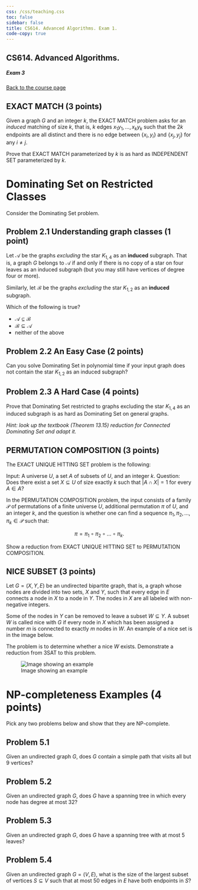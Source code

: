 ```yaml
---
css: /css/teaching.css
toc: false
sidebar: false
title: CS614. Advanced Algorithms. Exam 1.
code-copy: true
---
```


:::{.column-body-outset}

## CS614. Advanced Algorithms. 

##### Exam 3

[Back to the course page](../index.qmd)


:::{.callout-note icon="false"}

# EXACT MATCH (3 points)

Given a graph $G$ and an integer $k$, the EXACT MATCH problem asks for an _induced_ matching of size $k$, that is, $k$ edges $x_1 y_1, \ldots, x_k y_k$ such that the $2k$ endpoints are all distinct and there is no edge between $\left\{x_i, y_i\right\}$ and $\left\{x_j, y_j\right\}$ for any $i \neq j$.

Prove that EXACT MATCH parameterized by $k$ is as hard as INDEPENDENT SET parameterized by $k$.

::: 


:::{.callout-note icon="false"}

# Dominating Set on Restricted Classes

Consider the Dominating Set problem.

:::{.callout-warning icon="false" collapse="true"}

# Problem 2.1 Understanding graph classes (1 point)


Let $\mathcal{A}$ be the graphs _excluding_ the star $K_{1,4}$ as an **induced** subgraph. That is, a graph $G$ belongs to $\mathcal{A}$ if and only if there is no copy of a star on four leaves as an induced subgraph (but you may still have vertices of degree four or more).

Similarly, let $\mathcal{B}$ be the graphs _excluding_ the star $K_{1,2}$ as an **induced** subgraph.

Which of the following is true?

- $\mathcal{A} \subseteq \mathcal{B}$
- $\mathcal{B} \subseteq \mathcal{A}$
- neither of the above

:::

:::{.callout-warning icon="false" collapse="true"}

# Problem 2.2 An Easy Case (2 points)
 

Can you solve Dominating Set in polynomial time if your input graph does not contain the star $K_{1,2}$ as an induced subgraph?

:::

:::{.callout-warning icon="false" collapse="true"}

# Problem 2.3 A Hard Case (4 points)


Prove that Dominating Set restricted to graphs excluding the star $K_{1,4}$ as an induced subgraph is as hard as Dominating Set on general graphs. 

_Hint: look up the textbook (Theorem 13.15) reduction for Connected Dominating Set and adapt it._

:::

::: 


:::{.callout-note icon="false"}

# PERMUTATION COMPOSITION (3 points)

The EXACT UNIQUE HITTING SET problem is the following:

Input: A universe $U$, a set $A$ of subsets of $U$, and an integer $k$.
Question: Does there exist a set $X \subseteq U$ of size exactly $k$ such that $|A \cap X|=1$ for every $A \in A$?

In the PERMUTATION COMPOSITION problem, the input consists of a family $\mathcal{P}$ of permutations of a finite universe $U$, additional permutation $\pi$ of $U$, and an integer $k$, and the question is whether one can find a sequence $\pi_1, \pi_2, \ldots, \pi_k \in \mathcal{P}$ such that:

$$\pi=\pi_1 \circ \pi_2 \circ \ldots \circ \pi_k.$$

Show a reduction from EXACT UNIQUE HITTING SET to PERMUTATION COMPOSITION.

::: 


:::{.callout-note icon="false"}

# NICE SUBSET (3 points)

Let $G=\left(X, Y, E\right)$ be an undirected bipartite graph, that is, a graph whose nodes are divided into two sets, $X$ and $Y$, such that every edge in $E$ connects a node in $X$ to a node in $Y$. The nodes in $X$ are all labeled with non-negative integers.

Some of the nodes in $Y$ can be removed to leave a subset $W \subseteq Y$. A subset $W$ is called nice with $G$ if every node in $X$ which has been assigned a number $m$ is connected to exactly $m$ nodes in $W$. An example of a nice set is in the image below.

The problem is to determine whether a nice $W$ exists. Demonstrate a reduction from 3SAT to this problem.

![Image showing an example](Note_24.png)
::: 

:::{.callout-note icon="false"}

# NP-completeness Examples (4 points)

Pick any two problems below and show that they are NP-complete.

:::{.callout-warning icon="false" collapse="true"}

# Problem 5.1

Given an undirected graph $G$, does $G$ contain a simple path that visits all but 9 vertices?

:::

:::{.callout-warning icon="false" collapse="true"}

# Problem 5.2

Given an undirected graph $G$, does $G$ have a spanning tree in which every node has degree at most 32?

:::

:::{.callout-warning icon="false" collapse="true"}

# Problem 5.3

Given an undirected graph $G$, does $G$ have a spanning tree with at most 5 leaves?

:::

:::{.callout-warning icon="false" collapse="true"}

# Problem 5.4

Given an undirected graph $G=(V, E)$, what is the size of the largest subset of vertices $S \subseteq V$ such that at most 50 edges in $E$ have both endpoints in $S$?

:::

::: 


:::